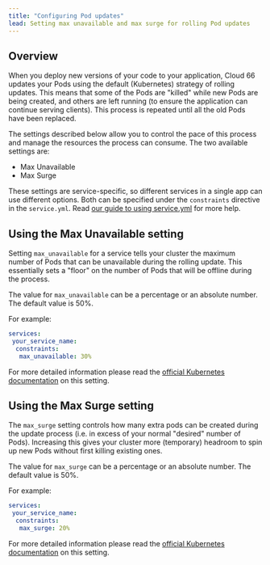 ```yaml
---
title: "Configuring Pod updates"
lead: Setting max unavailable and max surge for rolling Pod updates
---
```


## Overview

When you deploy new versions of your code to your application, Cloud 66 updates your Pods using the default (Kubernetes) strategy of rolling updates. This means that some of the Pods are "killed" while new Pods are being created, and others are left running (to ensure the application can continue serving clients). This process is repeated until all the old Pods have been replaced. 

The settings described below allow you to control the pace of this process and manage the resources the process can consume. The two available settings are:

- Max Unavailable
- Max Surge

These settings are service-specific, so different services in a single app can use different options. Both can be specified under the `constraints` directive in the `service.yml`. Read [our guide to using service.yml](/docs/build-and-config/docker-service-configuration) for more help.

## Using the Max Unavailable setting

Setting `max_unavailable` for a service tells your cluster the maximum number of Pods that can be unavailable during the rolling update. This essentially sets a "floor" on the number of Pods that will be offline during the process. 

The value for `max_unavailable` can be a percentage or an absolute number. The default value is 50%. 

For example:

```yaml
services:
 your_service_name:
  constraints:
   max_unavailable: 30%
```

For more detailed information please read the [official Kubernetes documentation](https://kubernetes.io/docs/concepts/workloads/controllers/deployment#max-unavailable) on this setting. 

## Using the Max Surge setting

The `max_surge` setting controls how many extra pods can be created during the update process (i.e. in excess of your normal "desired" number of Pods). Increasing this gives your cluster more (temporary) headroom to spin up new Pods without first killing existing ones.

The value for `max_surge` can be a percentage or an absolute number. The default value is 50%. 

For example:

```yaml
services:
 your_service_name:
  constraints:
   max_surge: 20%
```

For more detailed information please read the [official Kubernetes documentation](https://kubernetes.io/docs/concepts/workloads/controllers/deployment#max-surge) on this setting.